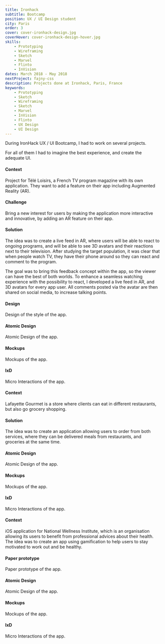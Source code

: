```yaml
---
title: Ironhack
subtitle: Bootcamp
position: UX / UI Design student
city: Paris
order: 3
cover: cover-ironhack-design.jpg
coverHover: cover-ironhack-design-hover.jpg
skills:
    - Prototyping
    - Wireframing
    - Sketch
    - Marvel
    - Flinto
    - InVision
dates: March 2018 - May 2018
nextProject: fajny-css
description: Projects done at Ironhack, Paris, France
keywords:
    - Prototyping
    - Sketch
    - Wireframing
    - Sketch
    - Marvel
    - InVision
    - Flinto
    - UX Design
    - UI Design
---
```


<Section title="Overview">

<Fade>

During IronHack UX / UI Bootcamp, I had to work on several projects.

</Fade>

<Fade>

For all of them I had to imagine the best experience, and create the adequate UI.

</Fade>

</Section>

<Section title="Prisma Media / Télé Loisirs">

<Fade>

#### Context

</Fade>

<Fade>

Project for Télé Loisirs, a French TV program magazine with its own application. They want to add a feature on their app including Augmented Reality (AR).

</Fade>

<Fade>

#### Challenge

</Fade>

<Fade>

Bring a new interest for users by making the application more interactive and innovative, by adding an AR feature on their app.

</Fade>

<Fade>

#### Solution

</Fade>

<Fade>

The idea was to create a live feed in AR, where users will be able to react to ongoing programs, and will be able to see 3D avatars and their reactions next to their television. After studying the target population, it was clear that when people watch TV, they have their phone around so they can react and comment to the program.

</Fade>

<Fade>

The goal was to bring this feedback concept within the app, so the viewer can have the best of both worlds. To enhance a seamless watching experience with the possibility to react, I developed a live feed in AR, and 3D avatars for every app user. All comments posted via the avatar are then shared on social media, to increase talking points.

</Fade>

<Fade>

#### Design

</Fade>

<Fade>

Design of the style of the app.

</Fade>

</Section>

<FullBleed img="styles-tele-loisirs.jpg" alt="Styles Télé Loisirs" />

<Section>

<Fade>

#### Atomic Design

</Fade>

<Fade>

Atomic Design of the app.

</Fade>

</Section>

<FullBleed
    img="atomic-design-tele-loisirs.jpg"
    alt="Atomic design Télé Loisirs"
/>

<Section>

<Fade>

#### Mockups

</Fade>

<Fade>

Mockups of the app.

</Fade>

</Section>

<FullBleed img="screens-tele-loisirs.jpg" alt="Screens Télé Loisirs" />

<Section>

<Fade>

#### IxD

</Fade>

<Fade>

Micro Interactions of the app.

</Fade>

</Section>

<FullBleed video="https://www.youtube.com/embed/IclZl6n_Bg4" />

<LinkBehance href="https://www.behance.net/gallery/66305401/Tl-Loisirs" />

<Section title="Lafayette Gourmet (Hypothetical Project)">

<Fade>

#### Context

</Fade>

<Fade>

Lafayette Gourmet is a store where clients can eat in different restaurants, but also go grocery shopping.

</Fade>

<Fade>

#### Solution

</Fade>

<Fade>

The idea was to create an application allowing users to order from both services, where they can be delivered meals from restaurants, and groceries at the same time.

</Fade>

<Fade>

#### Atomic Design

</Fade>

<Fade>

Atomic Design of the app.

</Fade>

</Section>

<FullBleed
    img="atomic-design-lafayette-gourmet.jpg"
    alt="Atomic design Lafayette Gourmet"
/>

<Section>

<Fade>

#### Mockups

</Fade>

<Fade>

Mockups of the app.

</Fade>

</Section>

<FullBleed
    img="screens-galeries-lafayette-gourmet.jpg"
    alt="Mockups Lafayette Gourmet"
/>

<Section>

<Fade>

#### IxD

</Fade>

<Fade>

Micro Interactions of the app.

</Fade>

</Section>

<FullBleed video="https://www.youtube.com/embed/P5WHm6Gi3nM" />

<LinkBehance href="https://www.behance.net/gallery/65086417/Lafayette-Gourmet-app" />

<Section title="Newmee (Hypothetical Project)">

<Fade>

#### Context

</Fade>

<Fade>

iOS application for National Wellness Institute, which is an organisation allowing its users to benefit from professional advices about their health. The idea was to create an app using gamification to help users to stay motivated to work out and be healthy.

</Fade>

<Fade>

#### Paper prototype

</Fade>

<Fade>

Paper prototype of the app.

</Fade>

</Section>

<FullBleed img="paper-prototype-wellness.jpg" alt="Paper prototype Newmee" />

<Section>

<Fade>

#### Atomic Design

</Fade>

<Fade>

Atomic Design of the app.

</Fade>

</Section>

<FullBleed img="atomic-design-newmee.jpg" alt="Atomic design Newmee" />

<Section>

<Fade>

#### Mockups

</Fade>

<Fade>

Mockups of the app.

</Fade>

</Section>

<FullBleed img="screens-newmee.jpg" alt="Mockups Newmee" />

<Section>

<Fade>

#### IxD

</Fade>

<Fade>

Micro Interactions of the app.

</Fade>

</Section>

<FullBleed video="https://www.youtube.com/embed/_6qdeKDAOa0" />

<LinkBehance href="https://www.behance.net/gallery/65096453/Newmee" />
